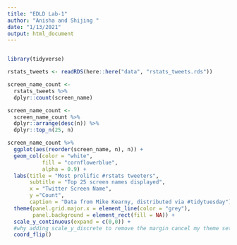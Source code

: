 ```yaml
---
title: "EDLD Lab-1"
author: "Anisha and Shijing "
date: "1/13/2021"
output: html_document
---
```


``` r
```

```r
library(tidyverse)

rstats_tweets <- readRDS(here::here("data", "rstats_tweets.rds"))

screen_name_count <- 
  rstats_tweets %>% 
  dplyr::count(screen_name)

screen_name_count <-
  screen_name_count %>% 
  dplyr::arrange(desc(n)) %>% 
  dplyr::top_n(25, n) 

screen_name_count %>% 
  ggplot(aes(reorder(screen_name, n), n)) + 
  geom_col(color = "white", 
           fill = "cornflowerblue",
           alpha = 0.9) + 
  labs(title = "Most prolific #rstats tweeters",
       subtitle = "Top 25 screen names displayed",
       x = "Twitter Screen Name",
       y ="Count",
       caption = "Data from Mike Kearny, distributed via #tidytuesday") +
  theme(panel.grid.major.x = element_line(color = "grey"),
        panel.background = element_rect(fill = NA)) +
  scale_y_continuous(expand = c(0,0)) +
  #why adding scale_y_discrete to remove the margin cancel my theme setting? 
  coord_flip()

```

```r
```